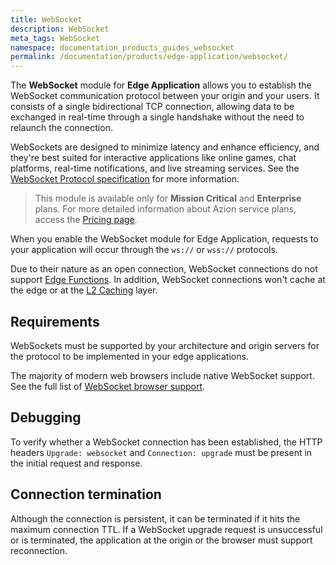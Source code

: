 ```yaml
---
title: WebSocket
description: WebSocket
meta_tags: WebSocket 
namespace: documentation_products_guides_websocket
permalink: /documentation/products/edge-application/websocket/
---
```


The **WebSocket** module for **Edge Application** allows you to establish the WebSocket communication protocol between your origin and your users. It consists of a single bidirectional TCP connection, allowing data to be exchanged in real-time through a single handshake without the need to relaunch the connection.

WebSockets are designed to minimize latency and enhance efficiency, and they're best suited for interactive applications like online games, chat platforms, real-time notifications, and live streaming services. See the [WebSocket Protocol specification](https://datatracker.ietf.org/doc/html/rfc6455) for more information.

> This module is available only for **Mission Critical** and **Enterprise** plans. For more detailed information about Azion service plans, access the [Pricing page](https://www.azion.com/en/pricing/).

When you enable the WebSocket module for Edge Application, requests to your application will occur through the `ws://` or `wss://` protocols.

Due to their nature as an open connection, WebSocket connections do not support [Edge Functions](/en/documentation/products/edge-application/edge-functions/). In addition, WebSocket connections won't cache at the edge or at the [L2 Caching](/en/documentation/products/edge-application/l2-caching/) layer.

## Requirements

WebSockets must be supported by your architecture and origin servers for the protocol to be implemented in your edge applications.

The majority of modern web browsers include native WebSocket support. See the full list of [WebSocket browser support](https://caniuse.com/websockets).

## Debugging

To verify whether a WebSocket connection has been established, the HTTP headers `Upgrade: websocket` and `Connection: upgrade` must be present in the initial request and response.

## Connection termination

Although the connection is persistent, it can be terminated if it hits the maximum connection TTL. If a WebSocket upgrade request is unsuccessful or is terminated, the application at the origin or the browser must support reconnection.
